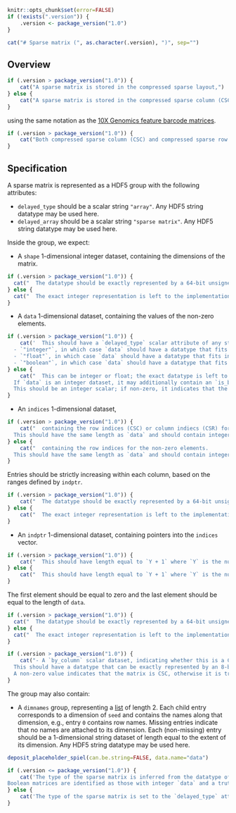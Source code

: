 ```r
knitr::opts_chunk$set(error=FALSE)
if (!exists(".version")) {
    .version <- package_version("1.0")
}
```

```r
cat("# Sparse matrix (", as.character(.version), ")", sep="")
```

## Overview 

```r
if (.version > package_version("1.0")) {
    cat("A sparse matrix is stored in the compressed sparse layout,")
} else {
    cat("A sparse matrix is stored in the compressed sparse column (CSC) layout,")
}
```
using the same notation as the [10X Genomics feature barcode matrices](https://support.10xgenomics.com/single-cell-gene-expression/software/pipelines/latest/advanced/h5_matrices).
```r
if (.version > package_version("1.0")) {
    cat("Both compressed sparse column (CSC) and compressed sparse row (CSR) matrices are supported.")
}
```

## Specification

A sparse matrix is represented as a HDF5 group with the following attributes:

- `delayed_type` should be a scalar string `"array"`.
  Any HDF5 string datatype may be used here.
- `delayed_array` should be a scalar string `"sparse matrix"`.
  Any HDF5 string datatype may be used here.

Inside the group, we expect:

- A `shape` 1-dimensional integer dataset, containing the dimensions of the matrix.
```r
if (.version > package_version("1.0")) {
  cat("  The datatype should be exactly represented by a 64-bit unsigned integer.")
} else {
  cat("  The exact integer representation is left to the implementation.")
}
```
- A `data` 1-dimensional dataset, containing the values of the non-zero elements.
```r
if (.version > package_version("1.0")) {
    cat('  This should have a `delayed_type` scalar attribute of any string datatype, which should be one of the following:
  - `"integer"`, in which case `data` should have a datatype that fits into a 32-bit signed integer.
  - `"float"`, in which case `data` should have a datatype that fits into a 64-bit float.
  - `"boolean"`, in which case `data` should have a datatype that fits into a 8-bit signed integer.')
} else {
    cat("  This can be integer or float; the exact datatype is left to the implementation.
  If `data` is an integer dataset, it may additionally contain an `is_boolean` attribute.
  This should be an integer scalar; if non-zero, it indicates that the contents of `data` should be treated as booleans where zeros are falsey and non-zeros are truthy.")
}
```
- An `indices` 1-dimensional dataset, 
```r
if (.version > package_version("1.0")) {
    cat("  containing the row indices (CSC) or column indiecs (CSR) for the non-zero elements.
  This should have the same length as `data` and should contain integers in `[0, X)` where `X` is the number of rows (CSC) or columns (CSR) from `shape`.")
} else {
    cat("  containing the row indices for the non-zero elements.
  This should have the same length as `data` and should contain integers in `[0, X)` where `X` is the number of rows from `shape`.")
}
```
  Entries should be strictly increasing within each column, based on the ranges defined by `indptr`.
```r
if (.version > package_version("1.0")) {
    cat("  The datatype should be exactly represented by a 64-bit unsigned integer.")
} else {
    cat("  The exact integer representation is left to the implementation.")
}
```
- An `indptr` 1-dimensional dataset, containing pointers into the `indices` vector.
```r
if (.version > package_version("1.0")) {
    cat("  This should have length equal to `Y + 1` where `Y` is the number of columns (CSC) or rows (CSR) from `shape`.")
} else {
    cat("  This should have length equal to `Y + 1` where `Y` is the number of columns from `shape`.")
}
```
  The first element should be equal to zero and the last element should be equal to the length of `data`.
```r
if (.version > package_version("1.0")) {
  cat("  The datatype should be exactly represented by a 64-bit unsigned integer.")
} else {
  cat("  The exact integer representation is left to the implementation.")
}
```
```r
if (.version > package_version("1.0")) {
    cat("- A `by_column` scalar dataset, indicating whether this is a CSC matrix.
  This should have a datatype that can be exactly represented by an 8-bit signed integer.
  A non-zero value indicates that the matrix is CSC, otherwise it is treated as CSR.")
}
```

The group may also contain:

- A `dimnames` group, representing a [list](../_general.md#lists) of length 2.
  Each child entry corresponds to a dimension of `seed` and contains the names along that dimension, e.g., entry `0` contains row names.
  Missing entries indicate that no names are attached to its dimension.
  Each (non-missing) entry should be a 1-dimensional string dataset of length equal to the extent of its dimension.
  Any HDF5 string datatype may be used here.

```r
deposit_placeholder_spiel(can.be.string=FALSE, data.name="data")
```

```r
if (.version <= package_version("1.0")) {
    cat('The type of the sparse matrix is inferred from the datatype of `data`: integer, float or string.
Boolean matrices are identified as those with integer `data` and a truthy `is_boolean` flag.')
} else {
    cat('The type of the sparse matrix is set to the `delayed_type` attribute of `data`.')
}
```

